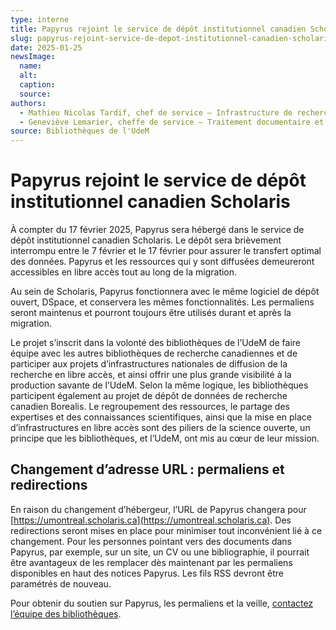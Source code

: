 ```yaml
---
type: interne
title: Papyrus rejoint le service de dépôt institutionnel canadien Scholaris
slug: papyrus-rejoint-service-de-depot-institutionnel-canadien-scholaris
date: 2025-01-25
newsImage:
  name: 
  alt: 
  caption: 
  source:
authors:
  - Mathieu Nicolas Tardif, chef de service – Infrastructure de recherche à la Direction de la recherche et des initiatives numériques
  - Geneviève Lemarier, cheffe de service – Traitement documentaire et métadonnées à la Direction des collections, du traitement documentaire et métadonnées 
source: Bibliothèques de l'UdeM
---
```


# Papyrus rejoint le service de dépôt institutionnel canadien Scholaris

À compter du 17 février 2025, Papyrus sera hébergé dans le service de dépôt institutionnel canadien Scholaris. Le dépôt sera brièvement interrompu entre le 7 février et le 17 février pour assurer le transfert optimal des données. Papyrus et les ressources qui y sont diffusées demeureront accessibles en libre accès tout au long de la migration. 

Au sein de Scholaris, Papyrus fonctionnera avec le même logiciel de dépôt ouvert, DSpace, et conservera les mêmes fonctionnalités. Les permaliens seront maintenus et pourront toujours être utilisés durant et après la migration. 

Le projet s’inscrit dans la volonté des bibliothèques de l’UdeM de faire équipe avec les autres bibliothèques de recherche canadiennes et de participer aux projets d’infrastructures nationales de diffusion de la recherche en libre accès, et ainsi offrir une plus grande visibilité à la production savante de l’UdeM. Selon la même logique, les bibliothèques participent également au projet de dépôt de données de recherche canadien Borealis. Le regroupement des ressources, le partage des expertises et des connaissances scientifiques, ainsi que la mise en place d’infrastructures en libre accès sont des piliers de la science ouverte, un principe que les bibliothèques, et l’UdeM, ont mis au cœur de leur mission. 

## Changement d’adresse URL : permaliens et redirections

En raison du changement d’hébergeur, l’URL de Papyrus changera pour [https://umontreal.scholaris.ca](https://umontreal.scholaris.ca). Des redirections seront mises en place pour minimiser tout inconvénient lié à ce changement. Pour les personnes pointant vers des documents dans Papyrus, par exemple, sur un site, un CV ou une bibliographie, il pourrait être avantageux de les remplacer dès maintenant par les permaliens disponibles en haut des notices Papyrus. Les fils RSS devront être paramétrés de nouveau. 

Pour obtenir du soutien sur Papyrus, les permaliens et la veille, <a href="https://bib.umontreal.ca/nous-joindre">contactez l’équipe des bibliothèques</a>. 